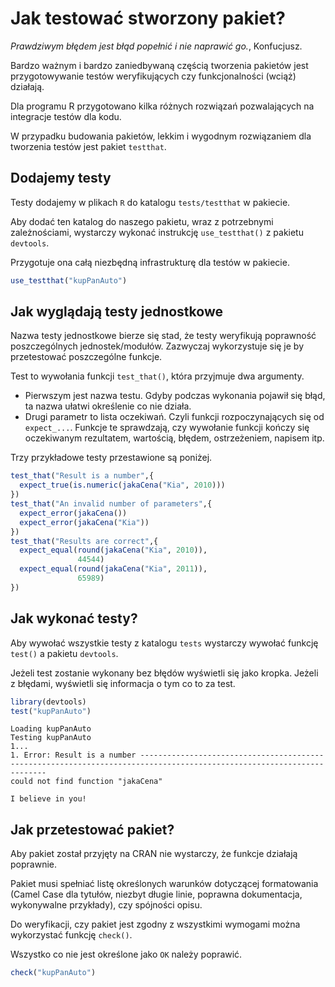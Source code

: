 # Jak testować stworzony pakiet?

*Prawdziwym błędem jest błąd popełnić i nie naprawić go.*, Konfucjusz.

Bardzo ważnym i bardzo zaniedbywaną częścią tworzenia pakietów jest przygotowywanie testów weryfikujących czy funkcjonalności (wciąż) działają.

Dla programu R przygotowano kilka różnych rozwiązań pozwalających na integracje testów dla kodu. 

W przypadku budowania pakietów, lekkim i wygodnym rozwiązaniem dla tworzenia testów jest pakiet `testthat`.

## Dodajemy testy

Testy dodajemy w plikach `R` do katalogu `tests/testthat` w pakiecie. 

Aby dodać ten katalog do naszego pakietu, wraz z potrzebnymi zależnościami, wystarczy wykonać instrukcję `use_testthat()` z pakietu `devtools`. 

Przygotuje ona całą niezbędną infrastrukturę dla testów w pakiecie.

```r
use_testthat("kupPanAuto")
```

## Jak wyglądają testy jednostkowe

Nazwa testy jednostkowe bierze się stad, że testy weryfikują poprawność poszczególnych jednostek/modułów. Zazwyczaj wykorzystuje się je by przetestować poszczególne funkcje.

Test to wywołania funkcji `test_that()`, która przyjmuje dwa argumenty. 

- Pierwszym jest nazwa testu. Gdyby podczas wykonania pojawił się błąd, ta nazwa ułatwi określenie co nie działa. 
- Drugi parametr to lista oczekiwań. Czyli funkcji rozpoczynających się od `expect_...`. Funkcje te sprawdzają, czy wywołanie funkcji kończy się oczekiwanym rezultatem, wartością, błędem, ostrzeżeniem, napisem itp.

Trzy przykładowe testy przestawione są poniżej.

```r
test_that("Result is a number",{
  expect_true(is.numeric(jakaCena("Kia", 2010)))
})
test_that("An invalid number of parameters",{
  expect_error(jakaCena())
  expect_error(jakaCena("Kia"))
})
test_that("Results are correct",{
  expect_equal(round(jakaCena("Kia", 2010)),
               44544)
  expect_equal(round(jakaCena("Kia", 2011)),
               65989)
})
```

## Jak wykonać testy?

Aby wywołać wszystkie testy z katalogu `tests` wystarczy wywołać funkcję `test()` a pakietu `devtools`.

Jeżeli test zostanie wykonany bez błędów wyświetli się jako kropka. Jeżeli z błędami, wyświetli się informacja o tym co to za test.

```r
library(devtools)
test("kupPanAuto")
```

```
Loading kupPanAuto
Testing kupPanAuto
1...
1. Error: Result is a number -----------------------------------------------------------------------------------------------------------------------
could not find function "jakaCena"

I believe in you!
```

## Jak przetestować pakiet?

Aby pakiet został przyjęty na CRAN nie wystarczy, że funkcje działają poprawnie.

Pakiet musi spełniać listę określonych warunków dotyczącej formatowania (Camel Case dla tytułów, niezbyt długie linie, poprawna dokumentacja, wykonywalne przykłady), czy spójności opisu.

Do weryfikacji, czy pakiet jest zgodny z wszystkimi wymogami można wykorzystać funkcję `check()`.

Wszystko co nie jest określone jako `OK` należy poprawić.

```r
check("kupPanAuto")
```
